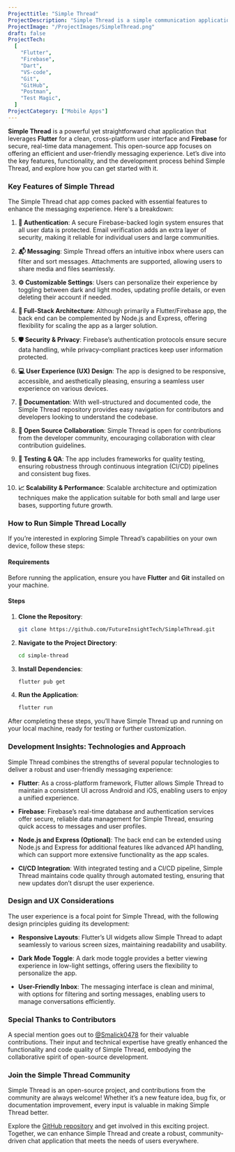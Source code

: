 ```yaml
---
Projecttitle: "Simple Thread"
ProjectDescription: "Simple Thread is a simple communication application developed using Flutter and Firebase."
ProjectImage: "/ProjectImages/SimpleThread.png"
draft: false
ProjectTech:
  [
    "Flutter",
    "Firebase",
    "Dart",
    "VS-code",
    "Git",
    "GitHub",
    "Postman",
    "Test Magic",
  ]
ProjectCategory: ["Mobile Apps"]
---
```


**Simple Thread** is a powerful yet straightforward chat application that leverages **Flutter** for a clean, cross-platform user interface and **Firebase** for secure, real-time data management. This open-source app focuses on offering an efficient and user-friendly messaging experience. Let’s dive into the key features, functionality, and the development process behind Simple Thread, and explore how you can get started with it.

### Key Features of Simple Thread

The Simple Thread chat app comes packed with essential features to enhance the messaging experience. Here's a breakdown:

1. **🔐 Authentication**: A secure Firebase-backed login system ensures that all user data is protected. Email verification adds an extra layer of security, making it reliable for individual users and large communities.

2. **📬 Messaging**: Simple Thread offers an intuitive inbox where users can filter and sort messages. Attachments are supported, allowing users to share media and files seamlessly.

3. **⚙️ Customizable Settings**: Users can personalize their experience by toggling between dark and light modes, updating profile details, or even deleting their account if needed.

4. **🚀 Full-Stack Architecture**: Although primarily a Flutter/Firebase app, the back end can be complemented by Node.js and Express, offering flexibility for scaling the app as a larger solution.

5. **🛡️ Security & Privacy**: Firebase’s authentication protocols ensure secure data handling, while privacy-compliant practices keep user information protected.

6. **💻 User Experience (UX) Design**: The app is designed to be responsive, accessible, and aesthetically pleasing, ensuring a seamless user experience on various devices.

7. **📝 Documentation**: With well-structured and documented code, the Simple Thread repository provides easy navigation for contributors and developers looking to understand the codebase.

8. **🤝 Open Source Collaboration**: Simple Thread is open for contributions from the developer community, encouraging collaboration with clear contribution guidelines.

9. **🔬 Testing & QA**: The app includes frameworks for quality testing, ensuring robustness through continuous integration (CI/CD) pipelines and consistent bug fixes.

10. **📈 Scalability & Performance**: Scalable architecture and optimization techniques make the application suitable for both small and large user bases, supporting future growth.

### How to Run Simple Thread Locally

If you’re interested in exploring Simple Thread’s capabilities on your own device, follow these steps:

#### Requirements

Before running the application, ensure you have **Flutter** and **Git** installed on your machine.

#### Steps

1. **Clone the Repository**:
   ```bash
   git clone https://github.com/FutureInsightTech/SimpleThread.git
   ```
2. **Navigate to the Project Directory**:
   ```bash
   cd simple-thread
   ```
3. **Install Dependencies**:
   ```bash
   flutter pub get
   ```
4. **Run the Application**:
   ```bash
   flutter run
   ```

After completing these steps, you’ll have Simple Thread up and running on your local machine, ready for testing or further customization.

### Development Insights: Technologies and Approach

Simple Thread combines the strengths of several popular technologies to deliver a robust and user-friendly messaging experience:

- **Flutter**: As a cross-platform framework, Flutter allows Simple Thread to maintain a consistent UI across Android and iOS, enabling users to enjoy a unified experience.
- **Firebase**: Firebase’s real-time database and authentication services offer secure, reliable data management for Simple Thread, ensuring quick access to messages and user profiles.

- **Node.js and Express (Optional)**: The back end can be extended using Node.js and Express for additional features like advanced API handling, which can support more extensive functionality as the app scales.

- **CI/CD Integration**: With integrated testing and a CI/CD pipeline, Simple Thread maintains code quality through automated testing, ensuring that new updates don’t disrupt the user experience.

### Design and UX Considerations

The user experience is a focal point for Simple Thread, with the following design principles guiding its development:

- **Responsive Layouts**: Flutter’s UI widgets allow Simple Thread to adapt seamlessly to various screen sizes, maintaining readability and usability.

- **Dark Mode Toggle**: A dark mode toggle provides a better viewing experience in low-light settings, offering users the flexibility to personalize the app.

- **User-Friendly Inbox**: The messaging interface is clean and minimal, with options for filtering and sorting messages, enabling users to manage conversations efficiently.

### Special Thanks to Contributors

A special mention goes out to [@Smalick0478](https://github.com/Smalick0478) for their valuable contributions. Their input and technical expertise have greatly enhanced the functionality and code quality of Simple Thread, embodying the collaborative spirit of open-source development.

### Join the Simple Thread Community

Simple Thread is an open-source project, and contributions from the community are always welcome! Whether it’s a new feature idea, bug fix, or documentation improvement, every input is valuable in making Simple Thread better.

Explore the [GitHub repository](https://github.com/rafay99-epic/SimpleThread) and get involved in this exciting project. Together, we can enhance Simple Thread and create a robust, community-driven chat application that meets the needs of users everywhere.
